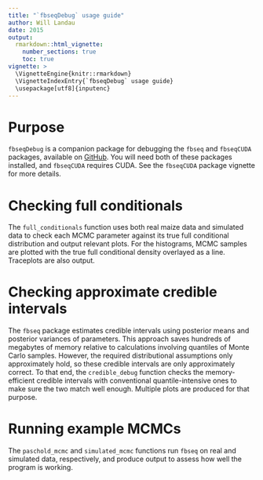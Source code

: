 ```yaml
---
title: "`fbseqDebug` usage guide"
author: Will Landau
date: 2015
output: 
  rmarkdown::html_vignette:
    number_sections: true
    toc: true
vignette: >
  \VignetteEngine{knitr::rmarkdown}
  \VignetteIndexEntry{`fbseqDebug` usage guide}
  \usepackage[utf8]{inputenc}
---
```



# Purpose

`fbseqDebug` is a companion package for debugging the `fbseq` and `fbseqCUDA` packages, available on [GitHub](https://github.com/wlandau). You will need both of these packages installed, and `fbseqCUDA` requires CUDA. See the `fbseqCUDA` package vignette for more details.

# Checking full conditionals

The `full_conditionals` function uses both real maize data and simulated data to check each MCMC parameter against its true full conditional distribution and output relevant plots. For the histograms, MCMC samples are plotted with the true full conditional density overlayed as a line. Traceplots are also output. 

# Checking approximate credible intervals

The `fbseq` package estimates credible intervals using posterior means and posterior variances of parameters. This approach saves hundreds of megabytes of memory relative to calculations involving quantiles of Monte Carlo samples. However, the required distributional assumptions only approximately hold, so these credible intervals are only approximately correct. To that end, the `credible_debug` function checks the memory-efficient credible intervals with conventional quantile-intensive ones to make sure the two match well enough. Multiple plots are produced for that purpose.

# Running example MCMCs

The `paschold_mcmc` and `simulated_mcmc` functions run `fbseq` on real and simulated data, respectively, and produce output to assess how well the program is working.

